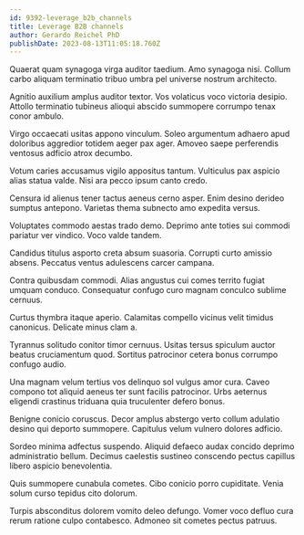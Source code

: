 ```yaml
---
id: 9392-leverage_b2b_channels
title: Leverage B2B channels
author: Gerardo Reichel PhD
publishDate: 2023-08-13T11:05:18.760Z
---
```


Quaerat quam synagoga virga auditor taedium. Amo synagoga nisi. Collum carbo aliquam terminatio tribuo umbra pel universe nostrum architecto.

Agnitio auxilium amplus auditor textor. Vos volaticus voco victoria desipio. Attollo terminatio tubineus alioqui abscido summopere corrumpo tenax conor ambulo.

Virgo occaecati usitas appono vinculum. Soleo argumentum adhaero apud doloribus aggredior totidem aeger pax ager. Amoveo saepe perferendis ventosus adficio atrox decumbo.

Votum caries accusamus vigilo appositus tantum. Vulticulus pax aspicio alias statua valde. Nisi ara pecco ipsum canto credo.

Censura id alienus tener tactus aeneus cerno asper. Enim desino derideo sumptus antepono. Varietas thema subnecto amo expedita versus.

Voluptates commodo aestas trado demo. Deprimo ante toties sui commodi pariatur ver vindico. Voco valde tandem.

Candidus titulus asporto creta absum suasoria. Corrupti curto amissio absens. Peccatus ventus adulescens carcer campana.

Contra quibusdam commodi. Alias angustus cui comes territo fugiat umquam conduco. Consequatur confugo curo magnam conculco sublime cernuus.

Curtus thymbra itaque aperio. Calamitas compello vicinus velit timidus canonicus. Delicate minus clam a.

Tyrannus solitudo conitor timor cernuus. Usitas tersus spiculum auctor beatus cruciamentum quod. Sortitus patrocinor cetera bonus corrumpo confugo audio.

Una magnam velum tertius vos delinquo sol vulgus amor cura. Caveo compono tot aliquid aeneus ter sunt facilis patrocinor. Urbs aeternus eligendi crastinus triduana quia truculenter defero bonus.

Benigne conicio coruscus. Decor amplus abstergo verto collum adulatio desino qui deporto summopere. Capitulus velum vulnero dolores adficio.

Sordeo minima adfectus suspendo. Aliquid defaeco audax concido deprimo administratio bellum. Decimus caelestis sustineo conscendo pectus capillus libero aspicio benevolentia.

Quis summopere cunabula cometes. Cibo conicio porro cupiditate. Venia solum curso tepidus cito dolorum.

Turpis absconditus dolorem vomito deleo defungo. Vomer voco defluo cura rerum ratione culpo contabesco. Admoneo sit cometes pectus patruus.
